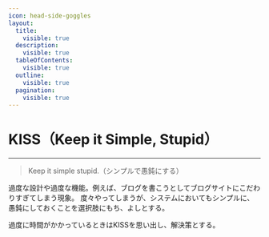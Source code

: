```yaml
---
icon: head-side-goggles
layout:
  title:
    visible: true
  description:
    visible: true
  tableOfContents:
    visible: true
  outline:
    visible: true
  pagination:
    visible: true
---
```


# KISS（Keep it Simple, Stupid）

***

> Keep it simple stupid.（シンプルで愚鈍にする）

過度な設計や過度な機能。例えば、ブログを書こうとしてブログサイトにこだわりすぎてしまう現象。 度々やってしまうが、システムにおいてもシンプルに、愚鈍にしておくことを選択肢にもち、よしとする。

過度に時間がかかっているときはKISSを思い出し、解決策とする。
